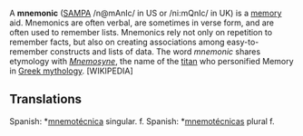 A '''mnemonic''' ([[SAMPA]] /n@mAnIc/ in US or /ni:mQnIc/ in UK) is a [[memory]] aid.  Mnemonics are often verbal, are sometimes in verse form, and are often used to remember lists.  Mnemonics rely not only on repetition to remember facts, but also on creating associations among easy-to-remember constructs and lists of data. The word ''mnemonic'' shares etymology with ''[[Mnemosyne]]'', the name of the [[Titan (mythology)|titan]] who personified Memory in [[Greek mythology]]. [WIKIPEDIA] 
==Translations==
Spanish: *[[mnemotécnica]] singular. f.
Spanish: *[[mnemotécnicas]] plural f.